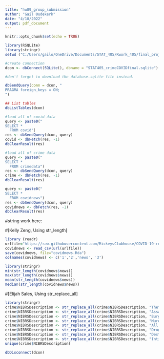 ---
title: "hw09_group_submission"
author: "Gail Oudekerk"
date: "4/10/2022"
output: pdf_document
---

```{r setup, include=FALSE}
knitr::opts_chunk$set(echo = TRUE)
```

```{r}
library(RSQLite)
library(stringr)
setwd ("C:/Users/gailo/OneDrive/Documents/STAT_405/Rwork_405/final_project")
```

```{r}
#create connection
dcon <- dbConnect(SQLite(), dbname = "STAT405_crimeCOVIDfinal.sqlite")

#don't forget to download the database.sqlite file instead.

dbSendQuery(conn = dcon, "
PRAGMA foreign_keys = ON;
")

## List tables
dbListTables(dcon)

#load all of covid data
query <- paste0("
SELECT *	
  FROM covid")
res <- dbSendQuery(dcon, query)
covid <- dbFetch(res, -1)
dbClearResult(res)

#load all of crime data
query <- paste0("
SELECT *	
  FROM crimedata")
res <- dbSendQuery(dcon, query)
crime <- dbFetch(res, -1)
dbClearResult(res)

query <- paste0("
SELECT *	
  FROM covidnews")
res <- dbSendQuery(dcon, query)
covidnews <- dbFetch(res, -1)
dbClearResult(res)
```

#string work here:

#[Kelly Zeng, Using str_length]
```{r}
library (readr)
urlfile="https://raw.githubusercontent.com/MickeysClubhouse/COVID-19-rumor-dataset/master/Data/news/news.csv"
covidnews <- read_csv(url(urlfile))
save(covidnews, file="covidnews.Rda") 
colnames(covidnews) <- c('1','2','news', '3')

library(stringr)
min(str_length(covidnews$news))
max(str_length(covidnews$news))
mean(str_length(covidnews$news))
median(str_length(covidnews$news))
```

#[Elijah Sales, Using str_replace_all]
```{r}
library(stringr)
crime$NIBRSDescription <- str_replace_all(crime$NIBRSDescription, "Theft, Robbery", "TR")
crime$NIBRSDescription <- str_replace_all(crime$NIBRSDescription, "Assault, Rape", "AR")
crime$NIBRSDescription <- str_replace_all(crime$NIBRSDescription, "Burglary, Breaking, Entering", "BBE")
crime$NIBRSDescription <- str_replace_all(crime$NIBRSDescription, "Murder, Manslaughter", "MM")
crime$NIBRSDescription <- str_replace_all(crime$NIBRSDescription, "All Other Offenses", "Other")
crime$NIBRSDescription <- str_replace_all(crime$NIBRSDescription, "Drugs, Alcohol Violations", "DAV")
crime$NIBRSDescription <- str_replace_all(crime$NIBRSDescription, "Destruction, damage, vandalism", "DDV")
crime$NIBRSDescription <- str_replace_all(crime$NIBRSDescription, "Intimidation", "I")
unique(crime$NIBRSDescription)
```

```{r}
dbDisconnect(dcon)
```

